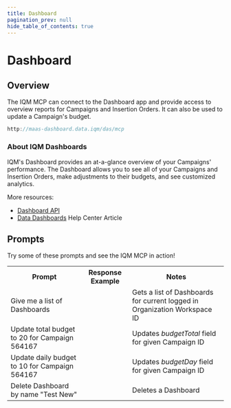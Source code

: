 ```yaml
---
title: Dashboard
pagination_prev: null
hide_table_of_contents: true
---
```




# Dashboard

## Overview

The IQM MCP can connect to the Dashboard app and provide access to overview reports for Campaigns and Insertion Orders. It can also be used to update a Campaign's budget. 

```c title="MCP Server"
http://maas-dashboard.data.iqm/das/mcp
```

### About IQM Dashboards

IQM's Dashboard provides an at-a-glance overview of your Campaigns' performance. The Dashboard allows you to see all of your Campaigns and Insertion Orders, make adjustments to their budgets, and see customized analytics.  

More resources:
* [Dashboard API](/Guidelines/Dashboard-API-Guidelines/)
* [Data Dashboards<ExternalLink />](https://help.iqm.com/en/collections/11510700-data-dashboards) Help Center Article

## Prompts

Try some of these prompts and see the IQM MCP in action!


<table className='mcpTable' style={{maxWidth: "fit-content"}}>
<th style={{ minWidth: "300px"}}>Prompt</th>
<th>Response Example</th>
<th>Notes</th>
<tr>
  <td>Give me a list of Dashboards</td>
  <td><ImageLightbox
      thumb={MCPGetDashboards}
      full={MCPGetDashboards}
      alt="MCP Get Dashboards"
      size={200}         
      radius={8}     
    /></td>
  <td>Gets a list of Dashboards for current logged in Organization Workspace ID</td>
</tr>
<tr>
  <td>Update total budget to 20 for Campaign 564167</td>
    <td><ImageLightbox
      thumb={MCPEditBudget}
      full={MCPEditBudget}
      alt="MCP Edit Budget"
      size={200}         
      radius={8}     
    /></td>
  <td>Updates <var>budgetTotal</var> field for given Campaign ID</td>
</tr>
<tr>
  <td>Update daily budget to 10 for Campaign 564167</td>
      <td><ImageLightbox
      thumb={MCPDailyBudget}
      full={MCPDailyBudget}
      alt="MCP Daily Budget"
      size={200}         
      radius={8}     
    /></td>
  <td>Updates <var>budgetDay</var> field for given Campaign ID</td>
</tr>
<tr>
  <td>Delete Dashboard by name "Test New"</td>
      <td><ImageLightbox
      thumb={MCPDelDas}
      full={MCPDelDas}
      alt="MCP delete dashboard"
      size={200}         
      radius={8}     
    /></td>
  <td>Deletes a Dashboard</td>
</tr>
</table>
